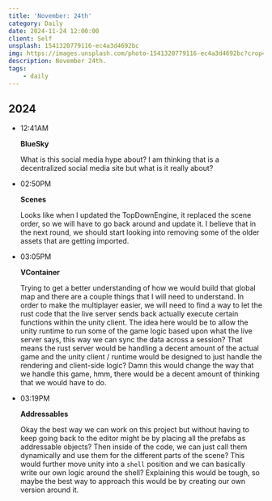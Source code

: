 ```yaml
---
title: 'November: 24th'
category: Daily
date: 2024-11-24 12:00:00
client: Self
unsplash: 1541320779116-ec4a3d4692bc
img: https://images.unsplash.com/photo-1541320779116-ec4a3d4692bc?crop=entropy&cs=srgb&fm=jpg&ixid=MnwzNjM5Nzd8MHwxfHJhbmRvbXx8fHx8fHx8fDE2ODE3NDg2ODY&ixlib=rb-4.0.3&q=85
description: November 24th.
tags:
    - daily
---
```



## 2024

-   12:41AM

    **BlueSky**

    What is this social media hype about?
    I am thinking that is a decentralized social media site but what is it really about?


-   02:50PM

    **Scenes**

    Looks like when I updated the TopDownEngine, it replaced the scene order, so we will have to go back around and update it.
    I believe that in the next round, we should start looking into removing some of the older assets that are getting imported.

-   03:05PM

    **VContainer**

    Trying to get a better understanding of how we would build that global map and there are a couple things that I will need to understand.
    In order to make the multiplayer easier, we will need to find a way to let the rust code that the live server sends back actually execute certain functions within the unity client.
    The idea here would be to allow the unity runtime to run some of the game logic based upon what the live server says, this way we can sync the data across a session?
    That means the rust server would be handling a decent amount of the actual game and the unity client / runtime would be designed to just handle the rendering and client-side logic?
    Damn this would change the way that we handle this game, hmm, there would be a decent amount of thinking that we would have to do.
    
-   03:19PM

    **Addressables**

    Okay the best way we can work on this project but without having to keep going back to the editor might be by placing all the prefabs as addressable objects?
    Then inside of the code, we can just call them dynamically and use them for the different parts of the scene?
    This would further move unity into a `shell` position and we can basically write our own logic around the shell?
    Explaining this would be tough, so maybe the best way to approach this would be by creating our own version around it.